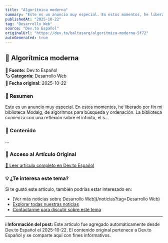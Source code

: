 ```yaml
---
title: "Algorítmica moderna"
summary: "Este es un anuncio muy especial. En estos momentos, he liberado por fin mi biblioteca Modalg, de algoritmos para búsqueda y ordenación. La biblioteca comienza con una reflexión sobre el infinito, el s..."
publishedAt: "2025-10-22"
tag: "Desarrollo Web"
source: "Dev.to Español"
originalUrl: "https://dev.to/baltasarq/algoritmica-moderna-5f72"
autoGenerated: true
---
```


## 📰 Algorítmica moderna

<div style={{background: '#f8f9fa', padding: '1rem', borderRadius: '8px', margin: '1rem 0', borderLeft: '4px solid #007bff'}}>

**📡 Fuente:** Dev.to Español  
**🏷️ Categoría:** Desarrollo Web  
**📅 Fecha original:** 2025-10-22

</div>

### 📝 Resumen

Este es un anuncio muy especial. En estos momentos, he liberado por fin mi biblioteca Modalg, de algoritmos para búsqueda y ordenación. La biblioteca comienza con una reflexión sobre el infinito, el s...

### 📖 Contenido

...

### 🔗 Acceso al Artículo Original

<div style={{textAlign: 'center', margin: '2rem 0'}}>
  <a href="https://dev.to/baltasarq/algoritmica-moderna-5f72" target="_blank" rel="noopener noreferrer" 
     style={{display: 'inline-block', background: '#007bff', color: 'white', padding: '12px 24px', 
            textDecoration: 'none', borderRadius: '8px', fontWeight: 'bold', 
            boxShadow: '0 2px 4px rgba(0,123,255,0.3)', transition: 'all 0.3s ease'}}>
    📖 Leer artículo completo en Dev.to Español
  </a>
</div>

### 💡 ¿Te interesa este tema?

Si te gustó este artículo, también podrías estar interesado en:

- [Ver más noticias sobre Desarrollo Web](/noticias?tag=Desarrollo Web)
- [Explorar todas nuestras noticias](/noticias)
- [Contactarme para discutir sobre este tema](/contact)

---

<div style={{background: '#e9ecef', padding: '1rem', borderRadius: '8px', marginTop: '2rem', fontSize: '0.9rem', color: '#6c757d'}}>

**ℹ️ Información del post:** Este artículo fue agregado automáticamente desde Dev.to Español el 2025-10-22. 
El contenido original pertenece a Dev.to Español y se comparte aquí con fines informativos.

</div>
